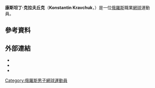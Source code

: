 {{Infobox 网球
|姓名=Konstantin Kravchuk
|照片=Kravchuk WMQ14 (22) (14420317190).jpg
|国籍={{RUS}}
|生年=1985年
|生日={{birth_date_and_age|1985|2|23|mf=y}}
|出生地=俄羅斯
|居住地=俄羅斯
|身高=190
|体重=80
|持拍手=右
|反拍=雙手
|转职业年=2004年
|球拍=
|球衣=
|球鞋=
|单打最高排名=126（2010年11月29日）
|双打最高排名=
|现单打排名=
|现双打排名=
|单打冠军头衔=0
|双打冠军头衔=0
|职业战绩=
|奖金=401,991[[美元|美元]]
|澳网最好成绩=
|法网最好成绩=
|温网最好成绩=第一輪（2014）
|美网最好成绩=
|大满贯个数=
|奥运会最好成绩=
}}
'''康斯坦丁·克拉夫丘克'''（'''Konstantin Kravchuk'''，{{bd|1985年|2月23日}}）是一位[[俄羅斯|俄羅斯]]職業[[網球|網球]]運動員。

== 參考資料 ==
{{reflist|2}}

== 外部連結 ==
* {{ATP|id=K776}}
* {{ITF Profile|id=100012223}}
* {{DavisCupplayerlink|id=100012223}}

{{DEFAULTSORT:Kravchuk, Konstantin}}
[[Category:俄羅斯男子網球運動員|Category:俄羅斯男子網球運動員]]
